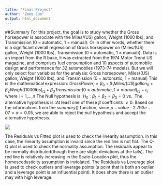 ---
title: "Final Project"
author: "Zoey Zuo"
output: html_document
---



##Summary
For this project, the goal is to study whether the Gross horsepower is associate with the Miles/(US) gallon, Weight (1000 lbs), and Transmission (0 = automatic, 1 = manual). Or in other words, whether there is a significant overall regression of Gross horsepower on (Miles/(US) gallon, Weight (1000 lbs), Transmission (0 = automatic, 1 = manual)).
Data is an import from the R base, it was extracted from the 1974 Motor Trend US magazine, and comprises fuel consumption and 10 aspects of automobile design and performance for 32 automobiles (1973–74 models). But we will only select four variables for the analysis: Gross horsepower, Miles/(US) gallon, Weight (1000 lbs), and Transmission (0 = automatic, 1 = manual)
This is the mathematical expression:
$GrossPower_{i}=\beta_0+\beta_1 Miles/(US) gallon_{i1} +\beta_2 Weight (1000 lbs)_{i2}+\beta_3Transmission (0 = automatic, 1 = manual)_{i3}+\epsilon_i$
where i = 1,...,n
The Null hypothesis is: $H_0:\beta_1=\beta_2=\beta_3=0$ 
vs. 
The alternative hypothesis is :At least one of these $\beta$ coefficints $\neq0$.
Based on the informations from the $summary()$ function, since $p-value: 2.793e-07 < \alpha=0.05$, we are able to reject the null hypothesis and accept the alternative hypothesis. 

![](../figs/graphs.png)

The Residuals vs Fitted plot is used to check the linearity assumption. In this case, the linearity assumption is invalid since the red line is not flat. The Q-Q plot is used to check the normality assumption. The residuals appear to be normally distributed(though there are slight deviations at the tails). The red line is relatively increasing in the Scale-Location plot, thus the homoscedasticity assumption is inviolated. The Residuals vs Leverage plot is used to check outliers and leverage points (a point that is both an outlier and a leverage point is an influential point). It does show there is an outlier may with high leverage. 

